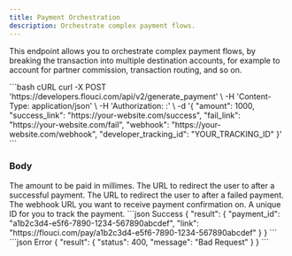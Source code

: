 ```yaml
---
title: Payment Orchestration
description: Orchestrate complex payment flows.
---
```


This endpoint allows you to orchestrate complex payment flows, by breaking the transaction into multiple destination accounts, for example to account for partner commission, transaction routing, and so on.

<RequestExample>
```bash cURL
curl -X POST 'https://developers.flouci.com/api/v2/generate_payment' \
  -H 'Content-Type: application/json' \
  -H 'Authorization: <PUBLIC_KEY>:<PRIVATE_KEY>' \
  -d '{
    "amount": 1000,
    "success_link": "https://your-website.com/success",
    "fail_link": "https://your-website.com/fail",
    "webhook": "https://your-website.com/webhook",
    "developer_tracking_id": "YOUR_TRACKING_ID"
  }'
```
</RequestExample>

### Body

<ParamField body="amount" type="integer" required>
  The amount to be paid in millimes.
</ParamField>
<ParamField body="success_link" type="string" required>
  The URL to redirect the user to after a successful payment.
</ParamField>
<ParamField body="fail_link" type="string" required>
  The URL to redirect the user to after a failed payment.
</ParamField>
<ParamField body="webhook" type="string">
  The webhook URL you want to receive payment confirmation on.
</ParamField>
<ParamField body="developer_tracking_id" type="string">
  A unique ID for you to track the payment.
</ParamField>

<ResponseExample>
```json Success
{
  "result": {
    "payment_id": "a1b2c3d4-e5f6-7890-1234-567890abcdef",
    "link": "https://flouci.com/pay/a1b2c3d4-e5f6-7890-1234-567890abcdef"
  }
}
```
```json Error
{
  "result": {
    "status": 400,
    "message": "Bad Request"
  }
}
```
</ResponseExample>